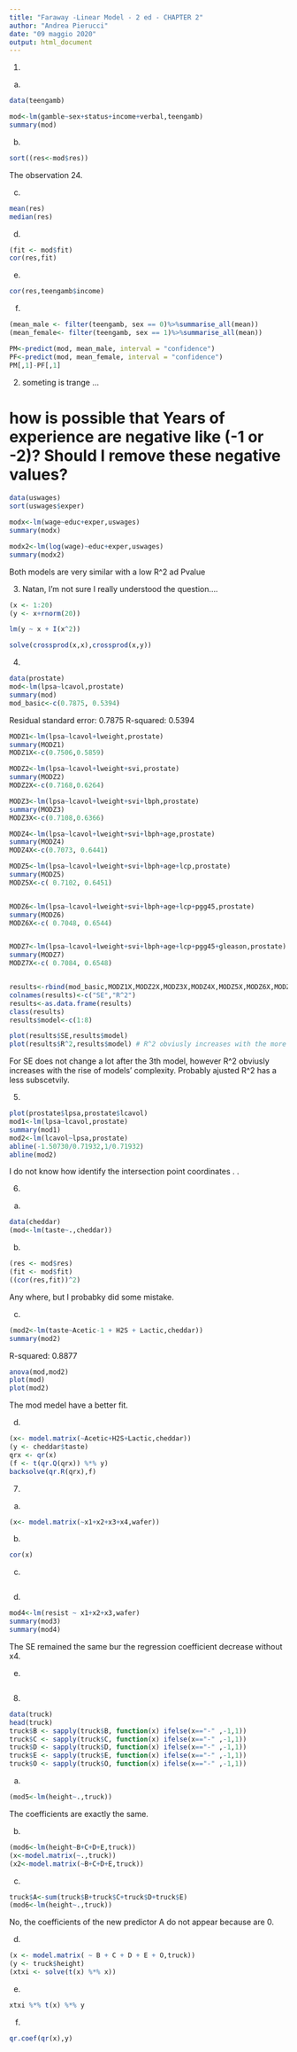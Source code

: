 ---
title: "Faraway -Linear Model - 2 ed - CHAPTER 2"
author: "Andrea Pierucci"
date: "09 maggio 2020"
output: html_document
---
1)

a)
```{r}
data(teengamb)

mod<-lm(gamble~sex+status+income+verbal,teengamb)
summary(mod)
```
b)
```{r}
sort((res<-mod$res)) 
```
The observation 24.

c)
```{r}
mean(res)
median(res)
```

d)
```{r}
(fit <- mod$fit)
cor(res,fit)
```

e)
```{r}
cor(res,teengamb$income)
```

f)
```{r}
(mean_male <- filter(teengamb, sex == 0)%>%summarise_all(mean))
(mean_female<- filter(teengamb, sex == 1)%>%summarise_all(mean))

PM<-predict(mod, mean_male, interval = "confidence")
PF<-predict(mod, mean_female, interval = "confidence")
PM[,1]-PF[,1]
```


2) someting is trange ...

# how is possible that Years of experience are negative like (-1 or -2)? Should I remove these negative values?
```{r}
data(uswages)
sort(uswages$exper)

modx<-lm(wage~educ+exper,uswages)
summary(modx)

modx2<-lm(log(wage)~educ+exper,uswages)
summary(modx2)
```

Both models are very similar with a low R^2 ad Pvalue


3) Natan, I'm not sure I really understood the question....
```{r}
(x <- 1:20)
(y <- x+rnorm(20))

lm(y ~ x + I(x^2))

solve(crossprod(x,x),crossprod(x,y))
```

4)
```{r}
data(prostate)
mod<-lm(lpsa~lcavol,prostate)
summary(mod)
mod_basic<-c(0.7875, 0.5394)
```
Residual standard error: 0.7875
R-squared:  0.5394
```{r}
MODZ1<-lm(lpsa~lcavol+lweight,prostate)
summary(MODZ1)
MODZ1X<-c(0.7506,0.5859)

MODZ2<-lm(lpsa~lcavol+lweight+svi,prostate)
summary(MODZ2)
MODZ2X<-c(0.7168,0.6264)

MODZ3<-lm(lpsa~lcavol+lweight+svi+lbph,prostate)
summary(MODZ3)
MODZ3X<-c(0.7108,0.6366)

MODZ4<-lm(lpsa~lcavol+lweight+svi+lbph+age,prostate)
summary(MODZ4)
MODZ4X<-c(0.7073, 0.6441)

MODZ5<-lm(lpsa~lcavol+lweight+svi+lbph+age+lcp,prostate)
summary(MODZ5)
MODZ5X<-c( 0.7102, 0.6451)


MODZ6<-lm(lpsa~lcavol+lweight+svi+lbph+age+lcp+pgg45,prostate)
summary(MODZ6)
MODZ6X<-c( 0.7048, 0.6544)


MODZ7<-lm(lpsa~lcavol+lweight+svi+lbph+age+lcp+pgg45+gleason,prostate)
summary(MODZ7)
MODZ7X<-c( 0.7084, 0.6548)


results<-rbind(mod_basic,MODZ1X,MODZ2X,MODZ3X,MODZ4X,MODZ5X,MODZ6X,MODZ7X)
colnames(results)<-c("SE","R^2")
results<-as.data.frame(results)
class(results)
results$model<-c(1:8)

plot(results$SE,results$model) 
plot(results$R^2,results$model) # R^2 obviusly increases with the more complex models. Probably ajusted R^2 is less subscetvily.
```
For SE does not change a lot after the 3th model, however R^2 obviusly increases with the rise of models' complexity. Probably ajusted R^2 has a less subscetvily.


5)
```{r}
plot(prostate$lpsa,prostate$lcavol)
mod1<-lm(lpsa~lcavol,prostate) 
summary(mod1)
mod2<-lm(lcavol~lpsa,prostate) 
abline(-1.50730/0.71932,1/0.71932)
abline(mod2)
```

I do not know how identify the intersection point coordinates . . 

6)

a)
```{r}
data(cheddar)
(mod<-lm(taste~.,cheddar))
```



b)
```{r}
(res <- mod$res)
(fit <- mod$fit)
((cor(res,fit))^2)
```
Any where, but I probabky did some mistake.

c)
```{r}
(mod2<-lm(taste~Acetic-1 + H2S + Lactic,cheddar))
summary(mod2)
```
R-squared:  0.8877
```{r}
anova(mod,mod2)
plot(mod)
plot(mod2)
```
The mod medel have a better fit.

d)
```{r}
(x<- model.matrix(~Acetic+H2S+Lactic,cheddar))
(y <- cheddar$taste)
qrx <- qr(x)
(f <- t(qr.Q(qrx)) %*% y)
backsolve(qr.R(qrx),f)
```


7)

a)
```{r}
(x<- model.matrix(~x1+x2+x3+x4,wafer))

```
b)
```{r}
cor(x)

```
c)
```{r}
```
d)
```{r}
mod4<-lm(resist ~ x1+x2+x3,wafer)
summary(mod3)
summary(mod4)
```
The SE remained the same bur the regression coefficient decrease without x4.

e)
```{r}
```


8)
```{r}
data(truck)
head(truck)
truck$B <- sapply(truck$B, function(x) ifelse(x=="-" ,-1,1))
truck$C <- sapply(truck$C, function(x) ifelse(x=="-" ,-1,1))
truck$D <- sapply(truck$D, function(x) ifelse(x=="-" ,-1,1))
truck$E <- sapply(truck$E, function(x) ifelse(x=="-" ,-1,1))
truck$O <- sapply(truck$O, function(x) ifelse(x=="-" ,-1,1))
```

a)
```{r}
(mod5<-lm(height~.,truck))
```
The coefficients are exactly the same.

b)
```{r}
(mod6<-lm(height~B+C+D+E,truck))
(x<-model.matrix(~.,truck))
(x2<-model.matrix(~B+C+D+E,truck))
```

c)
```{r}
truck$A<-sum(truck$B+truck$C+truck$D+truck$E)
(mod6<-lm(height~.,truck))
```
No, the coefficients of the new predictor A do not appear because are 0.

d)
```{r}
(x <- model.matrix( ~ B + C + D + E + O,truck))
(y <- truck$height)
(xtxi <- solve(t(x) %*% x))
```

e)
```{r}
xtxi %*% t(x) %*% y

```

f)
```{r}
qr.coef(qr(x),y)
```
